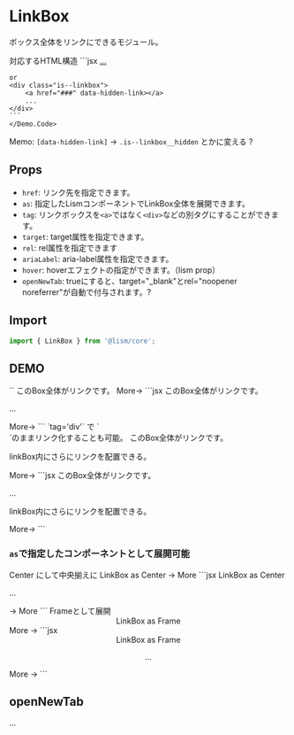 

# LinkBox

ボックス全体をリンクにできるモジュール。

<Demo>
	<Demo.Title>対応するHTML構造</Demo.Title>
	<Demo.Code>
	```jsx
	<a href="###" class="is--linkbox">...</a>

	or
	<div class="is--linkbox">
		<a href="###" data-hidden-link></a>
		...
	</div>
	```
	</Demo.Code>
</Demo>

Memo: `[data-hidden-link]` → `.is--linkbox__hidden` とかに変える ?


## Props

- `href`: リンク先を指定できます。
- `as`: 指定したLismコンポーネントでLinkBox全体を展開できます。
- `tag`: リンクボックスを`<a>`ではなく`<div>`などの別タグにすることができます。
- `target`: target属性を指定できます。
- `rel`: rel属性を指定できます
- `ariaLabel`: aria-label属性を指定できます。
- `hover`: hoverエフェクトの指定ができます。（lism prop）
- `openNewTab`: trueにすると、target="_blank"とrel="noopener noreferrer"が自動で付与されます。?


## Import

```js
import { LinkBox } from '@lism/core';
```

## DEMO

<Demo>
	<Demo.Title>
		`<LinkBox>`
	</Demo.Title>
	<Demo.Preview resize p={10}>
		<LinkBox href="#boxlink01" isFlow='s' p='box' bgc="pale">
			<Text fz="l">このBox全体がリンクです。</Text>
			<DammyText length="l" />
			<Text fz='s' ta="right" mbs={10}>More→</Text>
		</LinkBox>
	</Demo.Preview>
	<Demo.Code p={30}>
		```jsx
		<LinkBox href="#boxlink01" isFlow='s' p='box' bgc="pale">
			<Text fz="l">このBox全体がリンクです。</Text>
			<p>...</p>
			<Text fz='s' ta="right" mbs={10}>More→</Text>
		</LinkBox>
		```
	</Demo.Code>
</Demo>


<Demo>
	<Demo.Title>
		`tag='div'` で `<div>`のままリンク化することも可能。
	</Demo.Title>
	<Demo.Preview resize p={10}>
		<LinkBox tag='div' href="#boxlink02" isFlow flowGap='s' p='box' bgc="pale">
			<Text fz="l">このBox全体がリンクです。</Text>
			<DammyText length="l" />
			<p><Link href="#inner-link">linkBox内にさらにリンク</Link>を配置できる。</p>
			<Text fz='s' ta="right" mbs={10}>More→</Text>
		</LinkBox>
	</Demo.Preview>
	<Demo.Code p={20}>
		```jsx
		<LinkBox tag='div' href="#boxlink02" isFlow flowGap='s' p='box' bgc="pale">
			<Text fz="l">このBox全体がリンクです。</Text>
			<p>...</p>
			<p><Link href="#inner-link">linkBox内にさらにリンク</Link>を配置できる。</p>
			<Text fz='s' ta="right" mbs={10}>More→</Text>
		</LinkBox>
		```
	</Demo.Code>
</Demo>


### `as`で指定したコンポーネントとして展開可能

<Demo>
	<Demo.Title>
		Center にして中央揃えに
	</Demo.Title>
	<Demo.Preview resize p={10}>
		<LinkBox as={Center} href="#boxlink03" gap={20} p="box:l" bgc="pale">
			<Text fz="l">LinkBox as Center</Text>
			<DammyText length="m" />
			<Text>→ More</Text>
		</LinkBox>
	</Demo.Preview>
	<Demo.Code p={20}>
		```jsx
		<LinkBox as={Center} href="#boxlink03" gap={20} p="box:l" bgc="pale">
			<Text fz="l">LinkBox as Center</Text>
			<p>...</p>
			<Text>→ More</Text>
		</LinkBox>
		```
	</Demo.Code>
</Demo>

<Demo>
	<Demo.Title>
		Frameとして展開
	</Demo.Title>
	<Demo.Preview resize p={10}>
		<LinkBox as={Frame} href="#boxlink04" aspect="16/9" bgc="pale" p={20}>
			<Center size="cover" gap={20} jc="start">
				<Text fz="l">LinkBox as Frame</Text>
				<DammyText />
			</Center>
			<Layer position="right bottom" fz="s" p={20}>More →</Layer>
		</LinkBox>
	</Demo.Preview>
	<Demo.Code p={20}>
		```jsx
		<LinkBox as={Frame} href="#boxlink04" aspect="16/9" bgc="pale" p={20}>
			<Center size="cover" gap={20}>
				<Text fz="l">LinkBox as Frame</Text>
				<p>...</p>
			</Center>
			<Layer position="right bottom" fz="s" p={20}>More →</Layer>
		</LinkBox>
		```
	</Demo.Code>
</Demo>


## openNewTab
...
